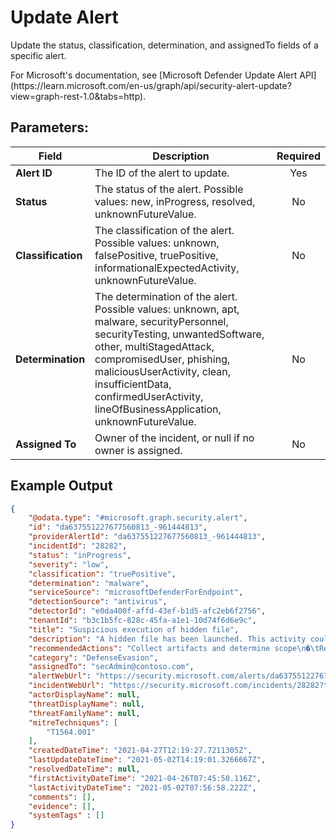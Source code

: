 
# Update Alert

Update the status, classification, determination, and assignedTo fields of a specific alert.

<Callout type="info">
  For Microsoft's documentation, see [Microsoft Defender Update Alert API](https://learn.microsoft.com/en-us/graph/api/security-alert-update?view=graph-rest-1.0&tabs=http).
</Callout>

## Parameters:

| Field            | Description                                                                                           | Required |
|------------------|-------------------------------------------------------------------------------------------------------|:--------:|
| **Alert ID**     | The ID of the alert to update.                                                                        |   Yes    |
| **Status**       | The status of the alert. Possible values: new, inProgress, resolved, unknownFutureValue.              |   No     |
| **Classification** | The classification of the alert. Possible values: unknown, falsePositive, truePositive, informationalExpectedActivity, unknownFutureValue. |   No     |
| **Determination** | The determination of the alert. Possible values: unknown, apt, malware, securityPersonnel, securityTesting, unwantedSoftware, other, multiStagedAttack, compromisedUser, phishing, maliciousUserActivity, clean, insufficientData, confirmedUserActivity, lineOfBusinessApplication, unknownFutureValue. |   No     |
| **Assigned To**  | Owner of the incident, or null if no owner is assigned.                                               |   No     |

## Example Output
```json
{
    "@odata.type": "#microsoft.graph.security.alert",
    "id": "da637551227677560813_-961444813",
    "providerAlertId": "da637551227677560813_-961444813",
    "incidentId": "28282",
    "status": "inProgress",
    "severity": "low",
    "classification": "truePositive",
    "determination": "malware",
    "serviceSource": "microsoftDefenderForEndpoint",
    "detectionSource": "antivirus",
    "detectorId": "e0da400f-affd-43ef-b1d5-afc2eb6f2756",
    "tenantId": "b3c1b5fc-828c-45fa-a1e1-10d74f6d6e9c",
    "title": "Suspicious execution of hidden file",
    "description": "A hidden file has been launched. This activity could indicate a compromised host. Attackers often hide files associated with malicious tools to evade file system inspection and defenses.",
    "recommendedActions": "Collect artifacts and determine scope\n�\tReview the machine timeline for suspicious activities that may have occurred before and after the time of the alert, and record additional related artifacts (files, IPs/URLs) \n�\tLook for the presence of relevant artifacts on other systems. Identify commonalities and differences between potentially compromised systems.\n�\tSubmit relevant files for deep analysis and review resulting detailed behavioral information.\n�\tSubmit undetected files to the MMPC malware portal\n\nInitiate containment & mitigation \n�\tContact the user to verify intent and initiate local remediation actions as needed.\n�\tUpdate AV signatures and run a full scan. The scan might reveal and remove previously-undetected malware components.\n�\tEnsure that the machine has the latest security updates. In particular, ensure that you have installed the latest software, web browser, and Operating System versions.\n�\tIf credential theft is suspected, reset all relevant users passwords.\n�\tBlock communication with relevant URLs or IPs at the organization�s perimeter.",
    "category": "DefenseEvasion",
    "assignedTo": "secAdmin@contoso.com",
    "alertWebUrl": "https://security.microsoft.com/alerts/da637551227677560813_-961444813?tid=b3c1b5fc-828c-45fa-a1e1-10d74f6d6e9c",
    "incidentWebUrl": "https://security.microsoft.com/incidents/28282?tid=b3c1b5fc-828c-45fa-a1e1-10d74f6d6e9c",
    "actorDisplayName": null,
    "threatDisplayName": null,
    "threatFamilyName": null,
    "mitreTechniques": [
        "T1564.001"
    ],
    "createdDateTime": "2021-04-27T12:19:27.7211305Z",
    "lastUpdateDateTime": "2021-05-02T14:19:01.3266667Z",
    "resolvedDateTime": null,
    "firstActivityDateTime": "2021-04-26T07:45:50.116Z",
    "lastActivityDateTime": "2021-05-02T07:56:58.222Z",
    "comments": [],
    "evidence": [],
    "systemTags" : []
}
